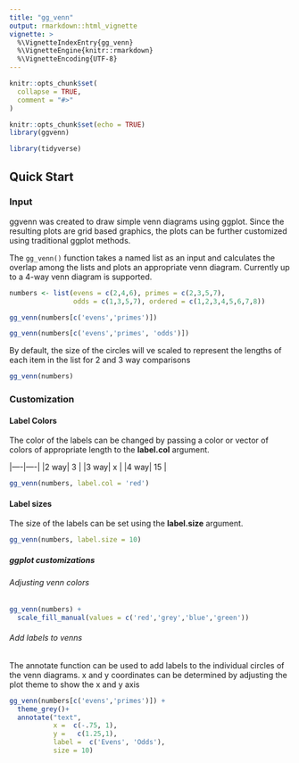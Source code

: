 ```yaml
---
title: "gg_venn"
output: rmarkdown::html_vignette
vignette: >
  %\VignetteIndexEntry{gg_venn}
  %\VignetteEngine{knitr::rmarkdown}
  %\VignetteEncoding{UTF-8}
---
```


```r
knitr::opts_chunk$set(
  collapse = TRUE,
  comment = "#>"
)
```

```r
knitr::opts_chunk$set(echo = TRUE)
library(ggvenn)
```

```r
library(tidyverse)
```

## Quick Start

### Input

ggvenn was created to draw simple venn diagrams using ggplot. Since the resulting plots are grid based graphics, the plots can be further customized using traditional ggplot methods.

The `gg_venn()` function takes a named list as an input and calculates the overlap among the lists and plots an appropriate venn diagram. Currently up to a 4-way venn diagram is supported. 

```r
numbers <- list(evens = c(2,4,6), primes = c(2,3,5,7),
                odds = c(1,3,5,7), ordered = c(1,2,3,4,5,6,7,8))
```

```r
gg_venn(numbers[c('evens','primes')]) 
```


```r
gg_venn(numbers[c('evens','primes', 'odds')]) 

```

By default, the size of the circles will ve scaled to represent the lengths of each item in the list for 2 and 3 way comparisons 


```r
gg_venn(numbers) 
```

### Customization

#### Label Colors
The color of the labels can be changed by passing a color or vector of colors of appropriate length to the **label.col** argument. 

|----|----|
|2 way| 3 |
|3 way| x |
|4 way| 15 |

```r
gg_venn(numbers, label.col = 'red')
```

#### Label sizes
The size of the labels can be set using the  **label.size** argument. 

```r
gg_venn(numbers, label.size = 10)
```

##### ggplot customizations
###### Adjusting venn colors
```r
gg_venn(numbers) +
  scale_fill_manual(values = c('red','grey','blue','green'))
```

###### Add labels to venns 
The annotate function can be used to add labels to the individual circles of the venn diagrams. x and y coordinates can be determined by adjusting the plot theme to show the x and y axis

```r
gg_venn(numbers[c('evens','primes')]) +
  theme_grey()+
  annotate("text",
           x =  c(-.75, 1),
           y =   c(1.25,1),
           label =  c('Evens', 'Odds'),
           size = 10)
           
 
```
